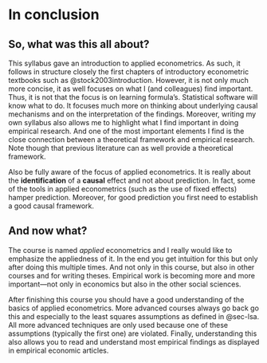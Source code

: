 # In conclusion

## So, what was this all about?

This syllabus gave an introduction to applied econometrics. As such, it follows in structure closely the first chapters of introductory econometric textbooks such as @stock2003introduction. However, it is not only much more concise, it as well focuses on what I (and colleagues) find important. Thus, it is not that the focus is on learning formula's. Statistical software will know what to do. It focuses much more on thinking about underlying causal mechanisms and on the interpretation of the findings. Moreover, writing my own syllabus also allows me to highlight what I find important in doing empirical research. And one of the most important elements I find is the close connection between a theoretical framework and empirical research. Note though that previous literature can as well provide a theoretical framework. 

Also be fully aware of the focus of applied econometrics. It is really about the **identification** of a **causal** effect and not about prediction. In fact, some of the tools in applied econometrics (such as the use of fixed effects) hamper prediction. Moreover, for good prediction you first need to establish a good causal framework.

## And now what?

The course is named *applied* econometrics and I really would like to emphasize the appliedness of it. In the end you get intuition for this but only after doing this multiple times. And not only in this course, but also in other courses and for writing theses. Empirical work is becoming more and more important---not only in economics but also in the other social sciences. 

After finishing this course you should have a good understanding of the basics of applied econometrics. More advanced courses always go back go this and especially to the least squares assumptions as defined in @sec-lsa. All more advanced techniques are only used because one of these assumptions (typically the first one) are violated. Finally, understanding this also allows you to read and understand most empirical findings as displayed in empirical economic articles. 
